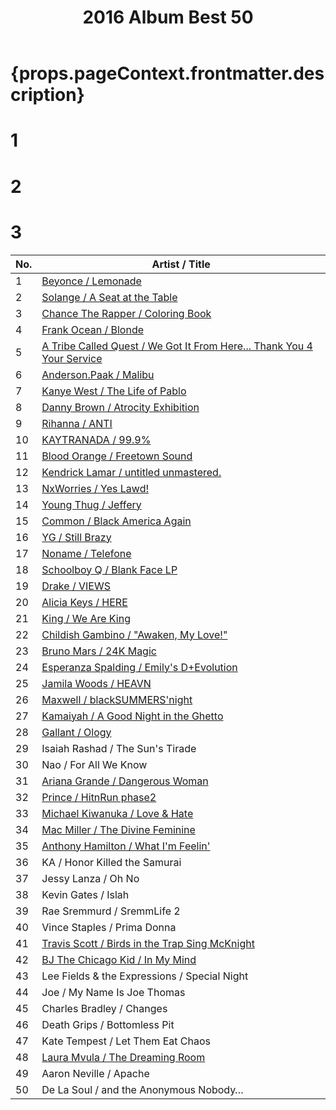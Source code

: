 ﻿---
title: 2016 Album Best 50
tabs: ['2019', '2018', '2017', '2016']
description: 2016 Black Music Album Best 50 by planet.ky
keywords: '2016, album best 50, CD best 50, black music, Hip-Hop, Rap, Soul, R&B'
---


<h1> {props.pageContext.frontmatter.description} </h1>

<Row>
<Column colMd={3} colLg={3} noGutterMdLeft>
<h1>1</h1>
<Review1 />
</Column>
<Column colMd={3} colLg={3} noGutterMdLeft>
<h1>2</h1>
<Review2 />
</Column>
<Column colMd={3} colLg={3} noGutterMdLeft>
<h1>3</h1>
<Review3 />
</Column>
</Row>

| No. |		Artist / Title					                                                                   |
| --- | ------------------------------------------------------------------------------------------------------ |
| 1	  |[Beyonce / Lemonade](/review/beyonce5L)	                                                               |
| 2	  |[Solange / A Seat at the Table](/review/solange3L)	                                                   |
| 3	  |[Chance The Rapper / Coloring Book](/review/chancetherapper2L)	                                       |
| 4	  |[Frank Ocean / Blonde](http://planetky.com/frankocean3.htm)	                                           |
| 5	  |[A Tribe Called Quest / We Got It From Here... Thank You 4 Your Service](http://planetky.com/atcq2.htm) |
| 6	  |[Anderson.Paak / Malibu](http://planetky.com/andersonpaak2.htm)	                                       |
| 7	  |[Kanye West / The Life of Pablo](http://planetky.com/kanyewest8.htm)	                                   |
| 8	  |[Danny Brown / Atrocity Exhibition](http://planetky.com/dannybrown3.htm)	                               |
| 9	  |[Rihanna / ANTI](http://planetky.com/rihanna3.htm)	                                                   |
| 10  |[KAYTRANADA / 99.9%](http://planetky.com/kaytranada1.htm)	                                           |
| 11  |[Blood Orange / Freetown Sound](http://planetky.com/bloodorange2.htm)	                               |
| 12  |[Kendrick Lamar / untitled unmastered.](http://planetky.com/kendricklamar4.htm)	                       |
| 13  |[NxWorries / Yes Lawd!](http://planetky.com/nxworries1.htm)	                                           | 
| 14  |[Young Thug / Jeffery](http://planetky.com/youngthug2.htm)	                                           |
| 15  |[Common / Black America Again](http://planetky.com/common8.htm)	                                       |
| 16  |[YG / Still Brazy](/review/yg2L)	                                                                       |
| 17  |[Noname / Telefone](http://planetky.com/noname1.htm)	                                                   |
| 18  |[Schoolboy Q / Blank Face LP](http://planetky.com/schoolboyq3.htm)	                                   |
| 19  |[Drake / VIEWS](http://planetky.com/drake6.htm)	                                                       |
| 20  |[Alicia Keys / HERE](http://planetky.com/alicia6.htm)	                                               |
| 21  |[King / We Are King](http://planetky.com/king1.htm)	                                                   |
| 22  |[Childish Gambino / "Awaken, My Love!"](/review/childishgambino1L)	                                   |
| 23  |[Bruno Mars / 24K Magic](/review/brunomars3L)	                                                       |
| 24  |[Esperanza Spalding / Emily's D+Evolution](http://planetky.com/espalding2.htm)	                       |
| 25  |[Jamila Woods / HEAVN](http://planetky.com/jamilawoods1.htm)	                                           |
| 26  |[Maxwell / blackSUMMERS'night](http://planetky.com/maxwell4.htm)	                                       |
| 27  |[Kamaiyah / A Good Night in the Ghetto](/review/kamaiyah1L)	                                           |
| 28  |[Gallant / Ology](/review/gallant1L)	                                                                   |
| 29  |Isaiah Rashad / The Sun's Tirade					                                                       |
| 30  |Nao / For All We Know					                                                               |
| 31  |[Ariana Grande / Dangerous Woman](http://planetky.com/arianagrande3.htm)	                               |
| 32  |[Prince / HitnRun phase2](http://planetky.com/prince9.htm)	                                           |
| 33  |[Michael Kiwanuka / Love & Hate](http://planetky.com/mkiwanuka2.htm)	                                   |
| 34  |[Mac Miller / The Divine Feminine](http://planetky.com/macmiller1.htm)	                               |
| 35  |[Anthony Hamilton / What I'm Feelin'](/review/anthonyhamilton5L)	                                       |
| 36  |KA / Honor Killed the Samurai					                                                       |
| 37  |Jessy Lanza / Oh No					                                                                   |
| 38  |Kevin Gates / Islah					                                                                   |
| 39  |Rae Sremmurd / SremmLife 2					                                                           |
| 40  |Vince Staples / Prima Donna			                                      		                       |
| 41  |[Travis Scott / Birds in the Trap Sing McKnight](http://planetky.com/travisscott2.htm)	               |
| 42  |[BJ The Chicago Kid / In My Mind](http://planetky.com/bjthechicagokid1.htm)	                           |
| 43  |Lee Fields & the Expressions / Special Night					                                           |
| 44  |Joe / My Name Is Joe Thomas					                                                           |
| 45  |Charles Bradley / Changes					                                                           |
| 46  |Death Grips / Bottomless Pit					                                                           |
| 47  |Kate Tempest / Let Them Eat Chaos					                                                   |
| 48  |[Laura Mvula / The Dreaming Room](http://planetky.com/lauramvula2.htm)	                               |
| 49  |Aaron Neville / Apache					                                                               | 
| 50  |De La Soul / and the Anonymous Nobody…					                                               |
  